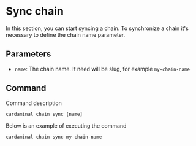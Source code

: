 # Sync chain

In this section, you can start syncing a chain. To synchronize a chain it's necessary to define the chain name parameter.

## Parameters

- `name`: The chain name. It need will be slug, for example `my-chain-name`

## Command

Command description

`cardaminal chain sync [name]`

Below is an example of executing the command

`cardaminal chain sync my-chain-name`
